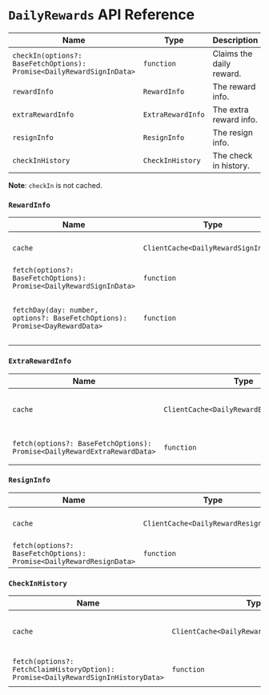 # `DailyRewards` API Reference

| Name                                                                  | Type              | Description              |
| --------------------------------------------------------------------- | ----------------- | ------------------------ |
| `checkIn(options?: BaseFetchOptions): Promise<DailyRewardSignInData>` | `function`        | Claims the daily reward. |
| `rewardInfo`                                                          | `RewardInfo`      | The reward info.         |
| `extraRewardInfo`                                                     | `ExtraRewardInfo` | The extra reward info.   |
| `resignInfo`                                                          | `ResignInfo`      | The resign info.         |
| `checkInHistory`                                                      | `CheckInHistory`  | The check in history.    |

**Note**: `checkIn` is not cached.

### `RewardInfo`

| Name                                                                        | Type                                 | Description                                 |
| --------------------------------------------------------------------------- | ------------------------------------ | ------------------------------------------- |
| `cache`                                                                     | `ClientCache<DailyRewardSignInData>` | The cache for the reward info.              |
| `fetch(options?: BaseFetchOptions): Promise<DailyRewardSignInData>`         | `function`                           | Fetches the reward info.                    |
| `fetchDay(day: number, options?: BaseFetchOptions): Promise<DayRewardData>` | `function`                           | Fetches the reward info for a specific day. |

### `ExtraRewardInfo`

| Name                                                                     | Type                                      | Description                          |
| ------------------------------------------------------------------------ | ----------------------------------------- | ------------------------------------ |
| `cache`                                                                  | `ClientCache<DailyRewardExtraRewardData>` | The cache for the extra reward info. |
| `fetch(options?: BaseFetchOptions): Promise<DailyRewardExtraRewardData>` | `function`                                | Fetches the extra reward info.       |

### `ResignInfo`

| Name                                                                | Type                                 | Description                    |
| ------------------------------------------------------------------- | ------------------------------------ | ------------------------------ |
| `cache`                                                             | `ClientCache<DailyRewardResignData>` | The cache for the resign info. |
| `fetch(options?: BaseFetchOptions): Promise<DailyRewardResignData>` | `function`                           | Fetches the resign info.       |

### `CheckInHistory`

| Name                                                                              | Type                                        | Description                         |
| --------------------------------------------------------------------------------- | ------------------------------------------- | ----------------------------------- |
| `cache`                                                                           | `ClientCache<DailyRewardSignInHistoryData>` | The cache for the check in history. |
| `fetch(options?: FetchClaimHistoryOption): Promise<DailyRewardSignInHistoryData>` | `function`                                  | Fetches the check in history.       |
